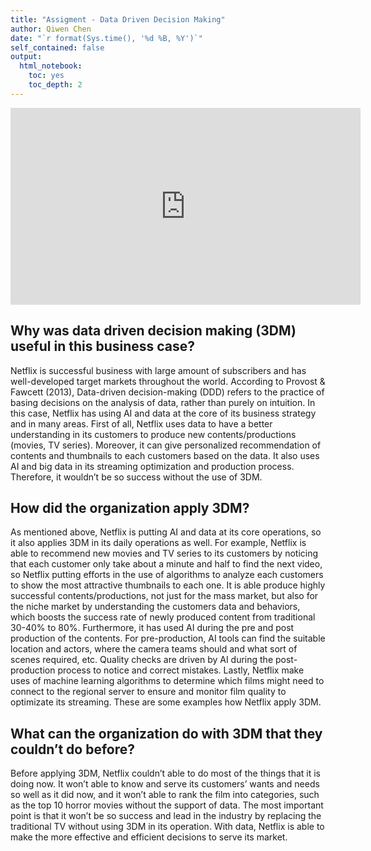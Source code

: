 ```yaml
---
title: "Assigment - Data Driven Decision Making"
author: Qiwen Chen
date: "`r format(Sys.time(), '%d %B, %Y')`"
self_contained: false
output:
  html_notebook:
    toc: yes
    toc_depth: 2
---
```


<iframe width="560" height="315" src="https://www.youtube.com/embed/8M5n3uhWKHE" frameborder="0" allow="accelerometer; autoplay; clipboard-write; encrypted-media; gyroscope; picture-in-picture" allowfullscreen data-external="1"></iframe>

## Why was data driven decision making (3DM) useful in this business case?

Netflix is successful business with large amount of subscribers and has well-developed target markets throughout the world. According to Provost & Fawcett (2013), Data-driven decision-making (DDD) refers to the practice of basing decisions on the analysis of data, rather than purely on intuition. In this case, Netflix has using AI and data at the core of its business strategy and in many areas. First of all, Netflix uses data to have a better understanding in its customers to produce new contents/productions (movies, TV series). Moreover, it can give personalized recommendation of contents and thumbnails to each customers based on the data. It also uses AI and big data in its streaming optimization and production process. Therefore, it wouldn't be so success without the use of 3DM.

## How did the organization apply 3DM?

As mentioned above, Netflix is putting AI and data at its core operations, so it also applies 3DM in its daily operations as well. For example, Netflix is able to recommend new movies and TV series to its customers by noticing that each customer only take about a minute and half to find the next video, so Netflix putting efforts in the use of algorithms to analyze each customers to show the most attractive thumbnails to each one. It is able produce highly successful contents/productions, not just for the mass market, but also for the niche market by understanding the customers data and behaviors, which boosts the success rate of newly produced content from traditional 30-40% to 80%. Furthermore, it has used AI during the pre and post production of the contents. For pre-production, AI tools can find the suitable location and actors, where the camera teams should and what sort of scenes required, etc. Quality checks are driven by AI during the post-production process to notice and correct mistakes. Lastly, Netflix make uses of machine learning algorithms to determine which films might need to connect to the regional server to ensure and monitor film quality to optimizate its streaming. These are some examples how Netflix apply 3DM.

## What can the organization do with 3DM that they couldn’t do before?

Before applying 3DM, Netflix couldn't able to do most of the things that it is doing now. It won't able to know and serve its customers' wants and needs so well as it did now, and it won't able to rank the film into categories, such as the top 10 horror movies without the support of data. The most important point is that it won't be so success and lead in the industry by replacing the traditional TV without using 3DM in its operation. With data, Netflix is able to make the more effective and efficient decisions to serve its market.

